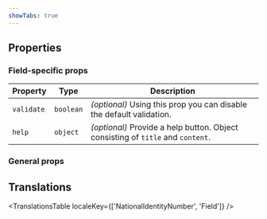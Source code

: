 ```yaml
---
showTabs: true
---
```



## Properties

### Field-specific props

| Property   | Type      | Description                                                                     |
| ---------- | --------- | ------------------------------------------------------------------------------- |
| `validate` | `boolean` | _(optional)_ Using this prop you can disable the default validation.            |
| `help`     | `object`  | _(optional)_ Provide a help button. Object consisting of `title` and `content`. |

### General props

<PropertiesTable props={fieldProperties} />

## Translations

<TranslationsTable localeKey={['NationalIdentityNumber', 'Field']} />
